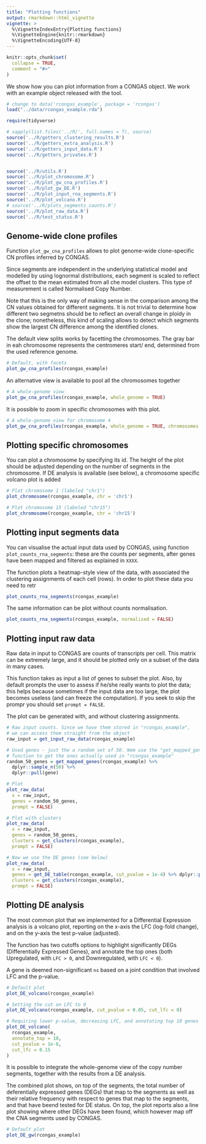 ```yaml
---
title: "Plotting functions"
output: rmarkdown::html_vignette
vignette: >
  %\VignetteIndexEntry{Plotting functions}
  %\VignetteEngine{knitr::rmarkdown}
  %\VignetteEncoding{UTF-8}
---
```


```r
knitr::opts_chunk$set(
  collapse = TRUE,
  comment = "#>"
)
```

We show how you can plot information from a CONGAS object. We work with an example object released with the tool. 
```r
# change to data('rcongas_example', package = 'rcongas')
load("../data/rcongas_example.rda")

require(tidyverse)

# sapply(list.files('../R/', full.names = T), source)
source('../R/getters_clustering_results.R')
source('../R/getters_extra_analysis.R')
source('../R/getters_input_data.R')
source('../R/getters_privates.R')


source('../R/utils.R')
source('../R/plot_chromosome.R')
source('../R/plot_gw_cna_profiles.R')
source('../R/plot_gw_DE.R')
source('../R/plot_input_rna_segments.R')
source('../R/plot_volcano.R')
# source('../R/plots_segments_counts.R')
source('../R/plot_raw_data.R')
source('../R/test_status.R')

```

## Genome-wide clone profiles

Function `plot_gw_cna_profiles` allows to plot genome-wide clone-specific CN profiles inferred by CONGAS.

Since segments are independent in the underlying statistical model and modelled by using lognormal distributions, each segment is scaled to reflect the offset to the mean estimated from all che model clusters. This type of measurement is called Normalised Copy Number.

Note that this is the only way of making sense in the comparison among the CN values obtained for different segments. It is not trivial to determine how different two segmetns should be to reflect an overall change in ploidy in the clone; nonetheless, this kind of scaling allows to detect which segments show the largest CN difference among the identified clones.

The default view splits works by facetting the chromosomes. The gray bar in eah chromosome represents the centromeres start/ end, determined from the used reference genome.

```r
# Default, with facets
plot_gw_cna_profiles(rcongas_example)
```

An alternative view is available to pool all the chromosomes together

```r
# A whole-genome view
plot_gw_cna_profiles(rcongas_example, whole_genome = TRUE)
```


It is possible to zoom in specific chromosomes with this plot.

```r
# A whole-genome view for chromosome 4
plot_gw_cna_profiles(rcongas_example, whole_genome = TRUE, chromosomes = 'chr4')
```


## Plotting specific chromosomes

You can plot a chromosome by specifying its id. The height of the plot should be adjusted depending on the number of segments in the chromosome. If DE analysis is available (see below), a chromosome specific volcano plot is added

```r
# Plot chromosome 1 (labeled "chr1")
plot_chromosome(rcongas_example, chr = 'chr1')
```

```r
# Plot chromosome 15 (labeled "chr15")
plot_chromosome(rcongas_example, chr = 'chr15')
```

## Plotting input segments data

You can visualise the actual input data used by CONGAS, using function `plot_counts_rna_segments`: these are the counts per segments, after genes have been mapped and filtered as explained in `XXXX`.

The function plots a heatmap-style view of the data, with associated the clustering assignments of each cell (rows). In order to plot these data you need to retr

```r
plot_counts_rna_segments(rcongas_example)
```

The same information can be plot without counts normalisation.
```r
plot_counts_rna_segments(rcongas_example, normalised = FALSE)
```

## Plotting input raw data

Raw data in input to CONGAS are counts of transcripts per cell. This matrix can be extremely large, and it should be plotted only on a subset of the data in many cases.

This function takes as input a list of genes to subset the plot. Also, by default prompts the
user to assess if he/she really wants to plot the data; this helps because sometimes if the input data are too large, the plot becomes useless (and can freeze the computation). If you seek to skip the prompr you should set `prompt = FALSE`.

The plot can be generated with, and without clustering assignments.


```r
# Raw input counts. Since we have them stored in "rcongas_example",
# we can access them straight from the object
raw_input = get_input_raw_data(rcongas_example)

# Used genes - just the a random set of 50. Wem use the "get_mapped_genes"
# function to get the ones actually used in "rcongas_example"
random_50_genes = get_mapped_genes(rcongas_example) %>%
  dplyr::sample_n(50) %>%
  dplyr::pull(gene)

# Plot
plot_raw_data(
  x = raw_input,
  genes = random_50_genes,
  prompt = FALSE)

# Plot with clusters
plot_raw_data(
  x = raw_input,
  genes = random_50_genes,
  clusters = get_clusters(rcongas_example),
  prompt = FALSE)

# Now we use the DE genes (see below)
plot_raw_data(
  x = raw_input,
  genes = get_DE_table(rcongas_example, cut_pvalue = 1e-4) %>% dplyr::pull(gene), 
  clusters = get_clusters(rcongas_example),
  prompt = FALSE)

```

## Plotting DE analysis

The most common plot that we implemented for a Differential Expression analysis is a volcano plot, reporting on the x-axis the LFC (log-fold change), and on the y-axis the test p-value (adjusted).

The function has two cutoffs options to highlight significantly DEGs (Differentially Expressed Genes), and annotate the top ones (both Upregulated, with `LFC > 0`, and Downregulated, with `LFC < 0`). 

A gene is deemed non-significant `ns` based on a joint condition that involved LFC and the p-value.

```r
# Default plot
plot_DE_volcano(rcongas_example)

# Setting the cut on LFC to 0
plot_DE_volcano(rcongas_example, cut_pvalue = 0.05, cut_lfc = 0)

# Requiring lower p-value, decreasing LFC, and annotating top 10 genes
plot_DE_volcano(
  rcongas_example,
  annotate_top = 10,
  cut_pvalue = 1e-6,
  cut_lfc = 0.15
)
```

It is possible to integrate the whole-genome view of the copy number segments, together with the results from a DE analysis. 

The combined plot shows, on top of the segments, the total number of deferentially expressed genes (DEGs) that map to the segments as well as their relative frequency with respect to genes that map to the segments, and that have beend tested for DE status. On top, the plot reports also a line plot showing where other DEGs have been found, which however map off the CNA segments used by CONGAS. 

```r
# Default plot
plot_DE_gw(rcongas_example)
```

